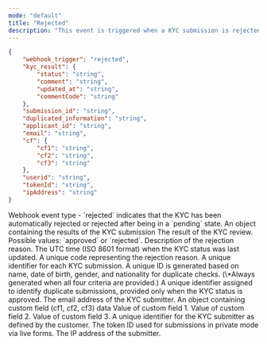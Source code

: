 ```yaml
---
mode: "default"
title: "Rejected"
description: "This event is triggered when a KYC submission is rejected. Rejection can occur due to automated verification failures, manual review results, or other policy-related reasons. This event allows you to immediately identify the reasons for the KYC rejection and take necessary actions, such as providing feedback to the user or requesting additional information."
---
```


```json rejected-webhook-sample.json
{
    "webhook_trigger": "rejected",
    "kyc_result": {
        "status": "string",
        "comment": "string",
        "updated_at": "string",
        "commentCode": "string"
    },
    "submission_id": "string",
    "duplicated_information": "string",
    "applicant_id": "string",
    "email": "string",
    "cf": {
        "cf1": "string",
        "cf2": "string",
        "cf3": "string"
    },
    "userid": "string",
    "tokenId": "string",
    "ipAddress": "string"
}
```

<ResponseField name="webhook_trigger" type="string">
  Webhook event type - `rejected` indicates that the KYC has been automatically rejected or rejected after being in a `pending` state.
</ResponseField>

<ResponseField name="kyc_result" type="object">
  An object containing the results of the KYC submission

  <Expandable title="properties">
    <ResponseField name="status" type="string">
      The result of the KYC review. Possible values: `approved` or `rejected`.
    </ResponseField>
    <ResponseField name="comment" type="string">
      Description of the rejection reason.
    </ResponseField>
    <ResponseField name="updated_at" type="string">
      The UTC time (ISO 8601 format) when the KYC status was last updated.
    </ResponseField>
    <ResponseField name="commentCode" type="string">
      A unique code representing the rejection reason.
    </ResponseField>
  </Expandable>
</ResponseField>

<ResponseField name="submission_id" type="string">
  A unique identifier for each KYC submission.
</ResponseField>

<ResponseField name="duplicated_information" type="string">
  A unique ID is generated based on name, date of birth, gender, and nationality for duplicate checks. (\*Always generated when all four criteria are provided.)
</ResponseField>

<ResponseField name="applicant_id" type="string">
  A unique identifier assigned to identify duplicate submissions, provided only when the KYC status is approved.
</ResponseField>

<ResponseField name="email" type="string">
  The email address of the KYC submitter.
</ResponseField>

<ResponseField name="cf" type="object">
  An object containing custom field (cf1, cf2, cf3) data

  <Expandable title="properties">
    <ResponseField name="cf1" type="string">
      Value of custom field 1.
    </ResponseField>
    <ResponseField name="cf2" type="string">
      Value of custom field 2.
    </ResponseField>
    <ResponseField name="cf3" type="string">
      Value of custom field 3.
    </ResponseField>
  </Expandable>
</ResponseField>

<ResponseField name="userid" type="string">
  A unique identifier for the KYC submitter as defined by the customer.
</ResponseField>

<ResponseField name="tokenId" type="string">
  The token ID used for submissions in private mode via live forms.
</ResponseField>

<ResponseField name="ipAddress" type="string">
  The IP address of the submitter.
</ResponseField>